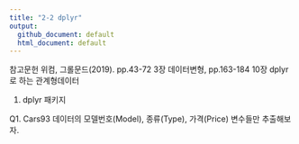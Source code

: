 ```yaml
---
title: "2-2 dplyr"
output:
  github_document: default
  html_document: default
---
```


참고문헌
위컴, 그롤문드(2019). pp.43-72 3장 데이터변형, pp.163-184 10장 dplyr로 하는 관계형데이터 


1. dplyr 패키지

Q1. Cars93 데이터의 모델번호(Model), 종류(Type), 가격(Price) 변수들만 추출해보자. 

```r

```

